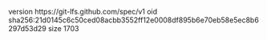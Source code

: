 version https://git-lfs.github.com/spec/v1
oid sha256:21d0145c6c50ced08acbb3552ff12e0008df895b6e70eb58e5ec8b6297d53d29
size 1703
